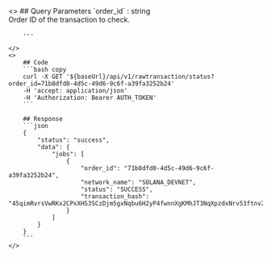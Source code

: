 


<ColumnLayout>
    <>
        ## Query Parameters
        `order_id` : string <br />
        Order ID of the transaction to check.

        ---

    </>
    <>
        ## Code
        ```bash copy
        curl -X GET '${baseUrl}/api/v1/rawtransaction/status?order_id=71b8dfd0-4d5c-49d6-9c6f-a39fa3252b24'
        -H 'accept: application/json' 
        -H 'Authorization: Bearer AUTH_TOKEN'
        ```

        ## Response
        ```json
        {
            "status": "success",
            "data": {
                "jobs": [
                    {
                        "order_id": "71b8dfd0-4d5c-49d6-9c6f-a39fa3252b24",
                        "network_name": "SOLANA_DEVNET",
                        "status": "SUCCESS",
                        "transaction_hash": "45qimRvrsVwRKx2CPxXHS3SCzDjm5gxNqbu6H2yP4fwnnXgKMhJT3NqXpzdxNrv53ftnv2JaHYnu98gXbuNedTnV"
                    }
                ]
            }
        }
        ```
    </>
</ColumnLayout>